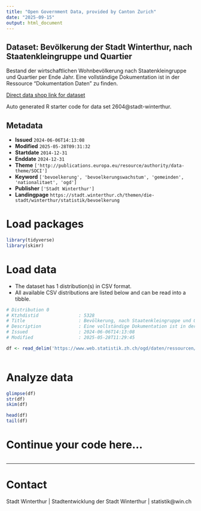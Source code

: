 ```yaml
---
title: "Open Government Data, provided by Canton Zurich"
date: "2025-09-15"
output: html_document
---
```


## Dataset: Bevölkerung der Stadt Winterthur, nach Staatenkleingruppe und Quartier

Bestand der wirtschaftlichen Wohnbevölkerung nach Staatenkleingruppe und Quartier per Ende Jahr. Eine vollständige Dokumentation ist in der Ressource "Dokumentation Daten" zu finden.

[Direct data shop link for dataset](https://www.zh.ch/de/politik-staat/statistik-daten/datenkatalog.html#/datasets/2604@stadt-winterthur)

Auto generated R starter code for data set 2604@stadt-winterthur.

## Metadata

- **Issued** `2024-06-06T14:13:08`
- **Modified** `2025-05-28T09:31:32`
- **Startdate** `2014-12-31`
- **Enddate** `2024-12-31`
- **Theme** `['http://publications.europa.eu/resource/authority/data-theme/SOCI']`
- **Keyword** `['bevoelkerung', 'bevoelkerungswachstum', 'gemeinden', 'nationalitaet', 'ogd']`
- **Publisher** `['Stadt Winterthur']`
- **Landingpage** `https://stadt.winterthur.ch/themen/die-stadt/winterthur/statistik/bevoelkerung`


# Load packages

```r

library(tidyverse)
library(skimr)

```

# Load data

-   The dataset has 1 distribution(s) in CSV format.
-   All available CSV distributions are listed below and can be read into a tibble.

```r

# Distribution 0
# Ktzhdistid               : 5328
# Title                    : Bevölkerung, nach Staatenkleingruppe und Quartier
# Description              : Eine vollständige Dokumentation ist in der Ressource "Dokumentation Daten" zu finden.
# Issued                   : 2024-06-06T14:13:08
# Modified                 : 2025-05-28T11:29:45

df <- read_delim('https://www.web.statistik.zh.ch/ogd/daten/ressourcen/KTZH_00002604_00005328.csv')



```

# Analyze data

```r

glimpse(df)
str(df)
skim(df)

head(df)
tail(df)

```

# Continue your code here...

```r

```

------------------------------------------------------------------------

# Contact

Stadt Winterthur | Stadtentwicklung der Stadt Winterthur | statistik@win.ch
